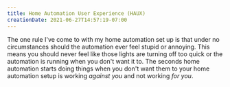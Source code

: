 ```yaml
---
title: Home Automation User Experience (HAUX)
creationDate: 2021-06-27T14:57:19-07:00
---
```


<PostHeader slug="haux" />

The one rule I've come to with my home automation set up is that under no circumstances should the automation ever feel stupid or annoying.  This means you should never feel like those lights are turning off too quick or the automation is running when you don't want it to. The seconds home automation starts doing things when you don't want them to your home automation setup is working _against you_ and not working _for you_.

<BackLinks slug="haux" />